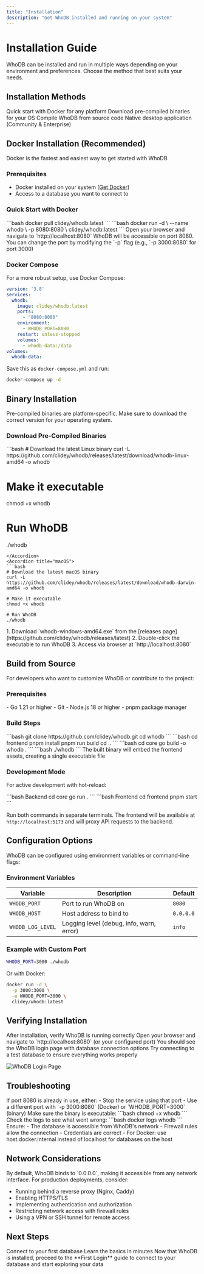 ```yaml
---
title: "Installation"
description: "Get WhoDB installed and running on your system"
---
```


# Installation Guide

WhoDB can be installed and run in multiple ways depending on your environment and preferences. Choose the method that best suits your needs.

## Installation Methods

<CardGroup cols={2}>
<Card title="Docker" icon="docker">
Quick start with Docker for any platform
</Card>
<Card title="Binary Download" icon="file-zipper">
Download pre-compiled binaries for your OS
</Card>
<Card title="Build from Source" icon="code-branch">
Compile WhoDB from source code
</Card>
<Card title="Desktop App" icon="desktop">
Native desktop application (Community & Enterprise)
</Card>
</CardGroup>

## Docker Installation (Recommended)

<Tip>
Docker is the fastest and easiest way to get started with WhoDB
</Tip>

### Prerequisites

- Docker installed on your system ([Get Docker](https://docs.docker.com/get-docker/))
- Access to a database you want to connect to

### Quick Start with Docker

<Steps>
<Step title="Pull the Docker Image">
```bash
docker pull clidey/whodb:latest
```
</Step>
<Step title="Run WhoDB Container">
```bash
docker run -d \
  --name whodb \
  -p 8080:8080 \
  clidey/whodb:latest
```
</Step>
<Step title="Access WhoDB">
Open your browser and navigate to `http://localhost:8080`
</Step>
</Steps>

<Note>
WhoDB will be accessible on port 8080. You can change the port by modifying the `-p` flag (e.g., `-p 3000:8080` for port 3000)
</Note>

### Docker Compose

For a more robust setup, use Docker Compose:

```yaml
version: '3.8'
services:
  whodb:
    image: clidey/whodb:latest
    ports:
      - "8080:8080"
    environment:
      - WHODB_PORT=8080
    restart: unless-stopped
    volumes:
      - whodb-data:/data
volumes:
  whodb-data:
```

Save this as `docker-compose.yml` and run:

```bash
docker-compose up -d
```

## Binary Installation

<Warning>
Pre-compiled binaries are platform-specific. Make sure to download the correct version for your operating system.
</Warning>

### Download Pre-Compiled Binaries

<AccordionGroup>
<Accordion title="Linux">
```bash
# Download the latest Linux binary
curl -L https://github.com/clidey/whodb/releases/latest/download/whodb-linux-amd64 -o whodb

# Make it executable
chmod +x whodb

# Run WhoDB
./whodb
```
</Accordion>
<Accordion title="macOS">
```bash
# Download the latest macOS binary
curl -L https://github.com/clidey/whodb/releases/latest/download/whodb-darwin-amd64 -o whodb

# Make it executable
chmod +x whodb

# Run WhoDB
./whodb
```
</Accordion>
<Accordion title="Windows">
1. Download `whodb-windows-amd64.exe` from the [releases page](https://github.com/clidey/whodb/releases/latest)
2. Double-click the executable to run WhoDB
3. Access via browser at `http://localhost:8080`
</Accordion>
</AccordionGroup>

## Build from Source

For developers who want to customize WhoDB or contribute to the project:

### Prerequisites

<AccordionGroup>
<Accordion title="Backend Requirements">
- Go 1.21 or higher
- Git
</Accordion>
<Accordion title="Frontend Requirements">
- Node.js 18 or higher
- pnpm package manager
</Accordion>
</AccordionGroup>

### Build Steps

<Steps>
<Step title="Clone the Repository">
```bash
git clone https://github.com/clidey/whodb.git
cd whodb
```
</Step>
<Step title="Build the Frontend">
```bash
cd frontend
pnpm install
pnpm run build
cd ..
```
</Step>
<Step title="Build the Backend">
```bash
cd core
go build -o whodb .
```
</Step>
<Step title="Run WhoDB">
```bash
./whodb
```
</Step>
</Steps>

<Info>
The built binary will embed the frontend assets, creating a single executable file
</Info>

### Development Mode

For active development with hot-reload:

<CodeGroup>
```bash Backend
cd core
go run .
```
```bash Frontend
cd frontend
pnpm start
```
</CodeGroup>

Run both commands in separate terminals. The frontend will be available at `http://localhost:5173` and will proxy API requests to the backend.

## Configuration Options

WhoDB can be configured using environment variables or command-line flags:

### Environment Variables

| Variable | Description | Default |
|----------|-------------|---------|
| `WHODB_PORT` | Port to run WhoDB on | `8080` |
| `WHODB_HOST` | Host address to bind to | `0.0.0.0` |
| `WHODB_LOG_LEVEL` | Logging level (debug, info, warn, error) | `info` |

### Example with Custom Port

```bash
WHODB_PORT=3000 ./whodb
```

Or with Docker:

```bash
docker run -d \
  -p 3000:3000 \
  -e WHODB_PORT=3000 \
  clidey/whodb:latest
```

## Verifying Installation

<Check>
After installation, verify WhoDB is running correctly
</Check>

<Steps>
<Step title="Check the Service">
Open your browser and navigate to `http://localhost:8080` (or your configured port)
</Step>
<Step title="Verify Login Page">
You should see the WhoDB login page with database connection options
</Step>
<Step title="Test Connection">
Try connecting to a test database to ensure everything works properly
</Step>
</Steps>

![WhoDB Login Page](/images/01-login-page.png)

## Troubleshooting

<AccordionGroup>
<Accordion title="Port Already in Use">
If port 8080 is already in use, either:
- Stop the service using that port
- Use a different port with `-p 3000:8080` (Docker) or `WHODB_PORT=3000` (binary)
</Accordion>
<Accordion title="Permission Denied (Linux/macOS)">
Make sure the binary is executable:
```bash
chmod +x whodb
```
</Accordion>
<Accordion title="Docker Container Exits Immediately">
Check the logs to see what went wrong:
```bash
docker logs whodb
```
</Accordion>
<Accordion title="Cannot Connect to Database">
Ensure:
- The database is accessible from WhoDB's network
- Firewall rules allow the connection
- Credentials are correct
- For Docker: use host.docker.internal instead of localhost for databases on the host
</Accordion>
</AccordionGroup>

## Network Considerations

<Warning>
By default, WhoDB binds to `0.0.0.0`, making it accessible from any network interface. For production deployments, consider:
</Warning>

- Running behind a reverse proxy (Nginx, Caddy)
- Enabling HTTPS/TLS
- Implementing authentication and authorization
- Restricting network access with firewall rules
- Using a VPN or SSH tunnel for remote access

## Next Steps

<CardGroup cols={2}>
<Card title="First Login" icon="right-to-bracket" href="/first-login">
Connect to your first database
</Card>
<Card title="Quick Start Guide" icon="rocket" href="/quick-start">
Learn the basics in minutes
</Card>
</CardGroup>

<Tip>
Now that WhoDB is installed, proceed to the **First Login** guide to connect to your database and start exploring your data
</Tip>
